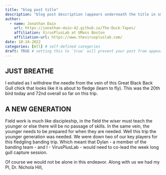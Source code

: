 ```yaml
---
title: "blog post title"
description: "blog post description (appears underneath the title in smaller text) which is included on the listing page"
author:
  - name: Jonathan Dain
    url: https://jonathan-dain-42.github.io/The-Duck-Tapes/
    affiliation: VirusPlusLab at UMass Boston
    affiliation-url: https://www.theviruspluslab.com/
date: 10-24-2022
categories: [All] # self-defined categories
draft: TRUE # setting this to `true` will prevent your post from appearing on your listing page until you're ready!
---
```


<!-- ## Some Mid Appledore Unedited Thoughts: -->

<!-- Wow what an amazing first two days here on Appledore. We had a huge change in plans with some personel. A outstanding vet and her sister who have been working on this island for the last 15 years were not able to join us this time. This meant that I would be highly involved in running the show. Little did I know that would mean I would be the main bleeder.  -->

<!-- In just one day so far I have bled 24 fledgling Great Black Black Gulls. For all but one I was able to draw 1.5-2ml of blood that was then distributed among three vials. One for genetic sexing, one for my transcriptomics, and one for serum to test for antibodies.  -->

<!-- It has been amazing and Nichola (my pi) has been extremely encouraging and said we should apply for my banding permit. That would be a dream come true!!  -->

## JUST BREATHE

I exhaled as I withdrew the needle from the vein of this Great Black Back Gull chick that looks like it is about to fledge (learn to fly). This was the 20th bird today and 72nd overall so far on this trip. 

## A NEW GENERATION

Field work is much like discipleship, in the field the wiser must teach the younger or else there will be no passage of skills. In the same vein, the younger needs to be prepared for when they are needed. Well this trip the younger generation was needed. We were down two of our key players for this fledgling banding trip. Which meant that Dylan - a member of the banding team - and I - VirusPlusLab - would need to co-lead the week long gull capture session. 

Of course we would not be alone in this endeavor. Along with us we had my PI, Dr. Nichola Hill,